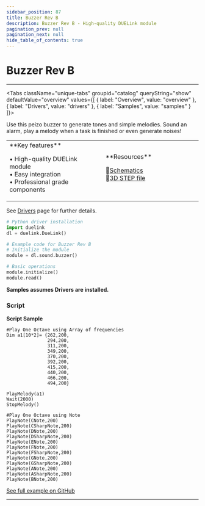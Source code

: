 ```yaml
---
sidebar_position: 87
title: Buzzer Rev B
description: Buzzer Rev B - High-quality DUELink module
pagination_prev: null
pagination_next: null
hide_table_of_contents: true
---
```



# Buzzer Rev B

<ImageSection 
  product="sobuzzer-b"
  tagline="Peizo Buzzer Sound Generator"
/>

---

<Tabs className="unique-tabs" groupid="catalog" queryString="show" defaultValue="overview"
  values={[
    {
        label: "Overview",
        value: "overview"
    },
    {
        label: "Drivers",
        value: "drivers"
    },
    {
        label: "Samples",
        value: "samples"
    }
]}>

<TabItem value="overview">

Use this peizo buzzer to generate tones and simple melodies. Sound an alarm, play a melody when a task is finished or even generate noises!

<table><td width='50%'>
**Key features**

• High-quality DUELink module<br/>
• Easy integration<br/>
• Professional grade components<br/>

</td><td width='50%'>
**Resources**
 
📄[Schematics](/sch/gdl-sobuzzer-b.pdf)<br/>
🔩[3D STEP file](/3d/gdl-sobuzzer-b.step)<br/>
</td></table>

</TabItem>

<TabItem value="drivers">

See [Drivers](../../engine/drivers) page for further details.

```python
# Python driver installation
import duelink
dl = duelink.DueLink()

# Example code for Buzzer Rev B
# Initialize the module
module = dl.sound.buzzer()

# Basic operations
module.initialize()
module.read()
```

</TabItem>

<TabItem value="samples">

**Samples assumes Drivers are installed.**

### Script

**Script Sample**

```basic
#Play One Octave using Array of frequencies
Dim a1[10*2]= {262,200,
               294,200,
               311,200,
               349,200,
               370,200,
               392,200,
               415,200,
               440,200,
               466,200,
               494,200}

PlayMelody(a1)
Wait(2000)
StopMelody()

#Play One Octave using Note
PlayNote(CNote,200)
PlayNote(CSharpNote,200)
PlayNote(DNote,200)
PlayNote(DSharpNote,200)
PlayNote(ENote,200)
PlayNote(FNote,200)
PlayNote(FSharpNote,200)
PlayNote(GNote,200)
PlayNote(GSharpNote,200)
PlayNote(ANote,200)
PlayNote(ASharpNote,200)
PlayNote(BNote,200)

```

[See full example on GitHub](https://github.com/ghi-electronics/duelink-website/tree/main/static/code/samples)

</TabItem>

</Tabs>

---

<OrderSection
    product="DUELink Buzzer B"
    partnumber="GDL-SOBUZZER-B"
    price="$19.99"
/>
